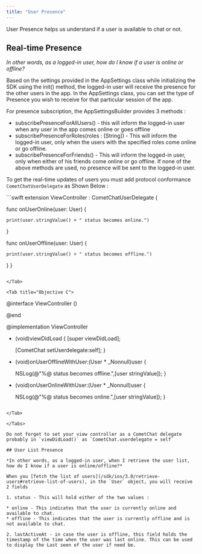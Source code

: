 ```yaml
---
title: "User Presence"
---
```




User Presence helps us understand if a user is available to chat or not.

## Real-time Presence

*In other words, as a logged-in user, how do I know if a user is online or offline?*

Based on the settings provided in the AppSettings class while initializing the SDK using the init() method, the logged-in user will receive the presence for the other users in the app. In the AppSettings class, you can set the type of Presence you wish to receive for that particular session of the app.

For presence subscription, the AppSettingsBuilder provides 3 methods :

* subscribePresenceForAllUsers() - this will inform the logged-in user when any user in the app comes online or goes offline
* subscribePresenceForRoles(roles : \[String]) - This will inform the logged-in user, only when the users with the specified roles come online or go offline.
* subscribePresenceForFriends() - This will inform the logged-in user, only when either of his friends come online or go offline. If none of the above methods are used, no presence will be sent to the logged-in user.

To get the real-time updates of users you must add protocol conformance `CometChatUserDelegate` as Shown Below :

<Tabs>
<Tab title="Swift">
```swift
extension ViewController : CometChatUserDelegate {
    
  func onUserOnline(user: User) {
        
    print(user.stringValue() + " status becomes online.")
  }
    
  func onUserOffline(user: User) {
        
    print(user.stringValue() + " status becomes offline.")
  }
}
```

</Tab>

<Tab title="Objective C">
```
@interface ViewController ()<CometChatUserDelegate>

@end

@implementation ViewController

- (void)viewDidLoad {
    [super viewDidLoad];
    
    [CometChat setUserdelegate:self];
}

- (void)onUserOfflineWithUser:(User * _Nonnull)user {
    
    NSLog(@"%@ status becomes offline.",[user stringValue]);
}

- (void)onUserOnlineWithUser:(User * _Nonnull)user {
    
    NSLog(@"%@ status becomes online.",[user stringValue]);
}
```

</Tab>

</Tabs>

Do not forget to set your view controller as a CometChat delegate probably in `viewDidLoad()` as `CometChat.userdelegate = self`

## User List Presence

*In other words, as a logged-in user, when I retrieve the user list, how do I know if a user is online/offline?*

When you [fetch the list of users](/sdk/ios/3.0/retrieve-users#retrieve-list-of-users), in the `User` object, you will receive 2 fields

1. status - This will hold either of the two values :

* online - This indicates that the user is currently online and available to chat.
* offline - This indicates that the user is currently offline and is not available to chat.

2. lastActiveAt - in case the user is offline, this field holds the timestamp of the time when the user was last online. This can be used to display the Last seen of the user if need be.

